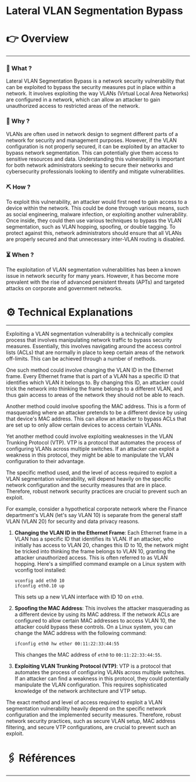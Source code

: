 # Lateral VLAN Segmentation Bypass


# 👉 Overview

---

### 👀 What ?

Lateral VLAN Segmentation Bypass is a network security vulnerability that can be exploited to bypass the security measures put in place within a network. It involves exploiting the way VLANs (Virtual Local Area Networks) are configured in a network, which can allow an attacker to gain unauthorized access to restricted areas of the network.


### 🧐 Why ?

VLANs are often used in network design to segment different parts of a network for security and management purposes. However, if the VLAN configuration is not properly secured, it can be exploited by an attacker to bypass network segmentation. This can potentially give them access to sensitive resources and data. Understanding this vulnerability is important for both network administrators seeking to secure their networks and cybersecurity professionals looking to identify and mitigate vulnerabilities.


### ⛏️ How ?

To exploit this vulnerability, an attacker would first need to gain access to a device within the network. This could be done through various means, such as social engineering, malware infection, or exploiting another vulnerability. Once inside, they could then use various techniques to bypass the VLAN segmentation, such as VLAN hopping, spoofing, or double tagging. To protect against this, network administrators should ensure that all VLANs are properly secured and that unnecessary inter-VLAN routing is disabled.


### ⏳ When ?

The exploitation of VLAN segmentation vulnerabilities has been a known issue in network security for many years. However, it has become more prevalent with the rise of advanced persistent threats (APTs) and targeted attacks on corporate and government networks.


# ⚙️ Technical Explanations

---

Exploiting a VLAN segmentation vulnerability is a technically complex process that involves manipulating network traffic to bypass security measures. Essentially, this involves navigating around the access control lists (ACLs) that are normally in place to keep certain areas of the network off-limits. This can be achieved through a number of methods.

One such method could involve changing the VLAN ID in the Ethernet frame. Every Ethernet frame that is part of a VLAN has a specific ID that identifies which VLAN it belongs to. By changing this ID, an attacker could trick the network into thinking the frame belongs to a different VLAN, and thus gain access to areas of the network they should not be able to reach.

Another method could involve spoofing the MAC address. This is a form of masquerading where an attacker pretends to be a different device by using that device's MAC address. This can allow an attacker to bypass ACLs that are set up to only allow certain devices to access certain VLANs.

Yet another method could involve exploiting weaknesses in the VLAN Trunking Protocol (VTP). VTP is a protocol that automates the process of configuring VLANs across multiple switches. If an attacker can exploit a weakness in this protocol, they might be able to manipulate the VLAN configuration to their advantage.

The specific method used, and the level of access required to exploit a VLAN segmentation vulnerability, will depend heavily on the specific network configuration and the security measures that are in place. Therefore, robust network security practices are crucial to prevent such an exploit.

For example, consider a hypothetical corporate network where the Finance department's VLAN (let's say VLAN 10) is separate from the general staff VLAN (VLAN 20) for security and data privacy reasons.

1. **Changing the VLAN ID in the Ethernet Frame**: Each Ethernet frame in a VLAN has a specific ID that identifies its VLAN. If an attacker, who initially has access to VLAN 20, changes this ID to 10, the network might be tricked into thinking the frame belongs to VLAN 10, granting the attacker unauthorized access. This is often referred to as VLAN hopping. Here's a simplified command example on a Linux system with vconfig tool installed:
    
    ```
    vconfig add eth0 10
    ifconfig eth0.10 up
    
    ```
    
    This sets up a new VLAN interface with ID 10 on `eth0`.
    
2. **Spoofing the MAC Address**: This involves the attacker masquerading as a different device by using its MAC address. If the network ACLs are configured to allow certain MAC addresses to access VLAN 10, the attacker could bypass these controls. On a Linux system, you can change the MAC address with the following command:
    
    ```
    ifconfig eth0 hw ether 00:11:22:33:44:55
    
    ```
    
    This changes the MAC address of `eth0` to `00:11:22:33:44:55`.
    
3. **Exploiting VLAN Trunking Protocol (VTP)**: VTP is a protocol that automates the process of configuring VLANs across multiple switches. If an attacker can find a weakness in this protocol, they could potentially manipulate the VLAN configuration. This requires sophisticated knowledge of the network architecture and VTP setup.

The exact method and level of access required to exploit a VLAN segmentation vulnerability heavily depend on the specific network configuration and the implemented security measures. Therefore, robust network security practices, such as secure VLAN setup, MAC address filtering, and secure VTP configurations, are crucial to prevent such an exploit.

# 🖇️ Références

---